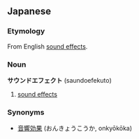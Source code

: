 ==Japanese==
===Etymology===
From English [[sound effect]]s.
===Noun===
'''サウンドエフェクト''' (saundoefekuto)

#[[sound effects]]
===Synonyms===
*[[音響効果]] (おんきょうこうか, onkyōkōka)